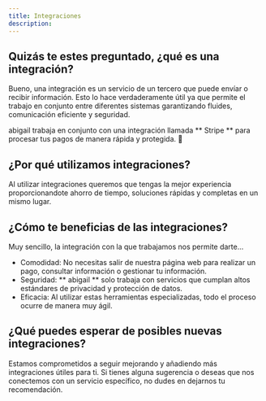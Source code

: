 ```yaml
---
title: Integraciones
description: 
---
```


## Quizás te estes preguntado, ¿qué es una integración?

Bueno, una integración es un servicio de un tercero que puede envíar o recibir información. 
Esto lo hace verdaderamente útil ya que permite el trabajo en conjunto entre diferentes sistemas garantizando
fluides, comunicación eficiente y seguridad. 

<Tip>
abigail trabaja en conjunto con una integración llamada ** Stripe ** 
para procesar tus pagos de manera rápida y protegida. 👀
</Tip>

## ¿Por qué utilizamos integraciones?
Al utilizar integraciones queremos que tengas la mejor experiencia proporcionandote ahorro de tiempo,
soluciones rápidas y completas en un mismo lugar.

## ¿Cómo te beneficias de las integraciones?
Muy sencillo, la integración con la que trabajamos nos permite darte...

- Comodidad: No necesitas salir de nuestra página web para realizar un pago, consultar información o gestionar tu información.
- Seguridad: ** abigail ** solo trabaja con servicios que cumplan altos estándares de privacidad y protección de datos.
- Eficacia: Al utilizar estas herramientas especializadas, todo el proceso ocurre de manera muy ágil.

## ¿Qué puedes esperar de posibles nuevas integraciones?
Estamos comprometidos a seguir mejorando y añadiendo más integraciones útiles para ti. 
Si tienes alguna sugerencia o deseas que nos conectemos con un servicio específico, no dudes en dejarnos tu recomendación. 


